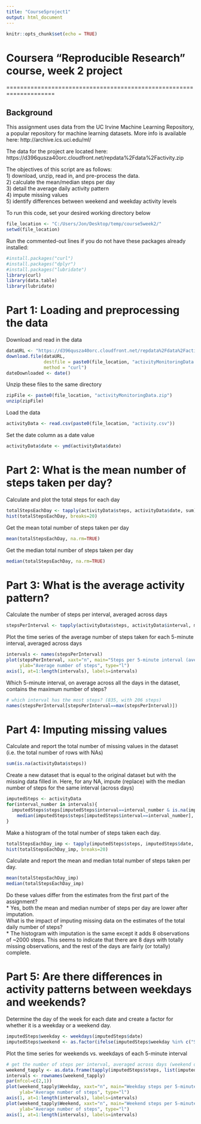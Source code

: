 ---
title: "Course5project1"
output: html_document
---

```{r setup, include=FALSE}
knitr::opts_chunk$set(echo = TRUE)
```

# Coursera "Reproducible Research" course, week 2 project

====================================================================

## Background
This assignment uses data from the UC Irvine Machine Learning Repository, 
 a popular repository for machine learning datasets.
 More info is available here: http://archive.ics.uci.edu/ml/

 The data for the project are located here:
  https://d396qusza40orc.cloudfront.net/repdata%2Fdata%2Factivity.zip

 The objectives of this script are as follows:  
 1) download, unzip, read in, and pre-process the data.   
 2) calculate the mean/median steps per day  
 3) detail the average daily activity pattern  
 4) impute missing values  
 5) identify differences between weekend and weekday activity levels  

To run this code, set your desired working directory below
```{r}
file_location <- "C:/Users/Jon/Desktop/temp/course5week2/"
setwd(file_location)
```

Run the commented-out lines if you do not have these packages already installed:
```{r}
#install.packages("curl")  
#install.packages("dplyr")  
#install.packages("lubridate")  
library(curl)  
library(data.table)  
library(lubridate)  
```


# Part 1: Loading and preprocessing the data

Download and read in the data
```{r}
dataURL <- "https://d396qusza40orc.cloudfront.net/repdata%2Fdata%2Factivity.zip"
download.file(dataURL, 
              destfile = paste0(file_location, "activityMonitoringData.zip"),
              method = "curl")
dateDownloaded <- date()
```

Unzip these files to the same directory
```{r}
zipFile <- paste0(file_location, "activityMonitoringData.zip")
unzip(zipFile)
```

Load the data
```{r}
activityData <- read.csv(paste0(file_location, "activity.csv"))
```

Set the date column as a date value
```{r}
activityData$date <- ymd(activityData$date)
```

# Part 2: What is the mean number of steps taken per day?

Calculate and plot the total steps for each day
```{r}
totalStepsEachDay <- tapply(activityData$steps, activityData$date, sum)
hist(totalStepsEachDay, breaks=20)
```

Get the mean total number of steps taken per day
```{r}
mean(totalStepsEachDay, na.rm=TRUE)
```

Get the median total number of steps taken per day
```{r}
median(totalStepsEachDay, na.rm=TRUE)
```


# Part 3: What is the average activity pattern?

Calculate the number of steps per interval, averaged across days
```{r}
stepsPerInterval <- tapply(activityData$steps, activityData$interval, mean, na.rm=TRUE)
```

Plot the time series of the average number of steps taken for each 5-minute interval, averaged across days
```{r}
intervals <- names(stepsPerInterval)
plot(stepsPerInterval, xaxt="n", main="Steps per 5-minute interval (averaged across days)", xlab="Interval (time of day)",
     ylab="Average number of steps", type="l")
axis(1, at=1:length(intervals), labels=intervals)
```

Which 5-minute interval, on average across all the days in the dataset, contains the maximum number of steps?
```{r}
# which interval has the most steps? (835, with 206 steps)
names(stepsPerInterval[stepsPerInterval==max(stepsPerInterval)])
```

# Part 4: Imputing missing values

Calculate and report the total number of missing values in the dataset (i.e. the total number of rows with NAs)
```{r}
sum(is.na(activityData$steps))
```

Create a new dataset that is equal to the original dataset but with the missing data filled in.
Here, for any NA, impute (replace) with the median number of steps for the same interval (across days)
```{r}
imputedSteps <- activityData
for(interval_number in intervals){
  imputedSteps$steps[imputedSteps$interval==interval_number & is.na(imputedSteps$steps)] <- 
    median(imputedSteps$steps[imputedSteps$interval==interval_number], na.rm=TRUE)
}
```

Make a histogram of the total number of steps taken each day. 
```{r}
totalStepsEachDay_imp <- tapply(imputedSteps$steps, imputedSteps$date, sum)
hist(totalStepsEachDay_imp, breaks=20)
```

Calculate and report the mean and median total number of steps taken per day. 
```{r}
mean(totalStepsEachDay_imp)
median(totalStepsEachDay_imp)
```

Do these values differ from the estimates from the first part of the assignment?   
* Yes, both the mean and median number of steps per day are lower after imputation.  
What is the impact of imputing missing data on the estimates of the total daily number of steps?    
* The histogram with imputation is the same except it adds 8 observations of ~2000 steps.
 This seems to indicate that there are 8 days with totally missing observations, and the
 rest of the days are fairly (or totally) complete.

# Part 5: Are there differences in activity patterns between weekdays and weekends?
  
Determine the day of the week for each date and create a factor for whether it is a weekday
or a weekend day.
```{r}
imputedSteps$weekday <- weekdays(imputedSteps$date)
imputedSteps$weekend <- as.factor(ifelse(imputedSteps$weekday %in% c("Saturday", "Sunday"), "Weekend", "Weekday"))
```

Plot the time series for weekends vs. weekdays of each 5-minute interval
```{r}
# get the number of steps per interval, averaged across days (weekend or weekdays)
weekend_tapply <- as.data.frame(tapply(imputedSteps$steps, list(imputedSteps$interval, imputedSteps$weekend), mean, na.rm=TRUE))
intervals <- rownames(weekend_tapply)
par(mfcol=c(2,1))
plot(weekend_tapply$Weekday, xaxt="n", main="Weekday steps per 5-minute interval (averaged across days)", xlab="Interval (time of day)",
     ylab="Average number of steps", type="l")
axis(1, at=1:length(intervals), labels=intervals)
plot(weekend_tapply$Weekend, xaxt="n", main="Weekend steps per 5-minute interval (averaged across days)", xlab="Interval (time of day)",
     ylab="Average number of steps", type="l")
axis(1, at=1:length(intervals), labels=intervals)
```



